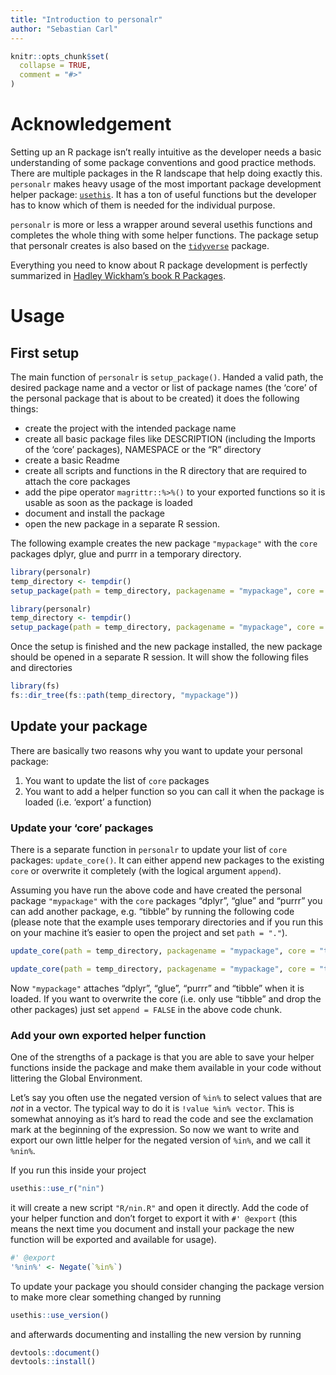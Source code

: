 ```yaml
---
title: "Introduction to personalr"
author: "Sebastian Carl"
---
```


```r
knitr::opts_chunk$set(
  collapse = TRUE,
  comment = "#>"
)
```

# Acknowledgement

Setting up an R package isn't really intuitive as the developer needs a basic understanding of some package conventions and good practice methods. There are multiple packages in the R landscape that help doing exactly this. `personalr` makes heavy usage of the most important package development helper package: [`usethis`](https://usethis.r-lib.org/). It has a ton of useful functions but the developer has to know which of them is needed for the individual purpose. 

`personalr` is more or less a wrapper around several usethis functions and completes the whole thing with some helper functions. The package setup that personalr creates is also based on the [`tidyverse`](https://tidyverse.tidyverse.org/) package.

Everything you need to know about R package development is perfectly summarized in [Hadley Wickham's book R Packages](https://r-pkgs.org/).

# Usage

## First setup

The main function of `personalr` is `setup_package()`. Handed a valid path, the desired package name and a vector or list of package names (the 'core' of the personal package that is about to be created) it does the following things:

- create the project with the intended package name
- create all basic package files like DESCRIPTION (including the Imports of the 'core' packages), NAMESPACE or the "R" directory
- create a basic Readme
- create all scripts and functions in the R directory that are required to attach the core packages
- add the pipe operator `magrittr::%>%()` to your exported functions so it is usable as soon as the package is loaded
- document and install the package
- open the new package in a separate R session.

The following example creates the new package `"mypackage"` with the `core` packages dplyr, glue and purrr in a temporary directory.

```r
library(personalr)
temp_directory <- tempdir()
setup_package(path = temp_directory, packagename = "mypackage", core = c("dplyr", "glue", "purrr"))
```

```r
library(personalr)
temp_directory <- tempdir()
setup_package(path = temp_directory, packagename = "mypackage", core = c("dplyr", "glue", "purrr"))
```

Once the setup is finished and the new package installed, the new package should be opened in a separate R session. It will show the following files and directories

```r
library(fs)
fs::dir_tree(fs::path(temp_directory, "mypackage"))
```

## Update your package

There are basically two reasons why you want to update your personal package:

1. You want to update the list of `core` packages
1. You want to add a helper function so you can call it when the package is loaded (i.e. 'export' a function)

### Update your 'core' packages

There is a separate function in `personalr` to update your list of `core` packages: `update_core()`. It can either append new packages to the existing `core` or overwrite it completely (with the logical argument `append`). 

Assuming you have run the above code and have created the personal package `"mypackage"` with the `core` packages "dplyr", "glue" and "purrr" you can add another package, e.g. "tibble" by running the following code (please note that the example uses temporary directories and if you run this on your machine it's easier to open the project and set `path = "."`).

```r
update_core(path = temp_directory, packagename = "mypackage", core = "tibble", append = TRUE)
```

```r
update_core(path = temp_directory, packagename = "mypackage", core = "tibble", append = TRUE)
```

Now `"mypackage"` attaches "dplyr", "glue", "purrr" and "tibble" when it is loaded. If you want to overwrite the core (i.e. only use "tibble" and drop the other packages) just set `append = FALSE` in the above code chunk.

### Add your own exported helper function

One of the strengths of a package is that you are able to save your helper functions inside the package and make them available in your code without littering the Global Environment. 

Let's say you often use the negated version of `%in%` to select values that are *not* in a vector. The typical way to do it is `!value %in% vector`. This is somewhat annoying as it's hard to read the code and see the exclamation mark at the beginning of the expression. So now we want to write and export our own little helper for the negated version of `%in%`, and we call it `%nin%`.

If you run this inside your project

```r
usethis::use_r("nin")
```

it will create a new script `"R/nin.R"` and open it directly. Add the code of your helper function and don't forget to export it with `#' @export` (this means the next time you document and install your package the new function will be exported and available for usage).

```r
#' @export
'%nin%' <- Negate(`%in%`)
```

To update your package you should consider changing the package version to make more clear something changed by running

```r
usethis::use_version()
```

and afterwards documenting and installing the new version by running

```r
devtools::document()
devtools::install()
```

